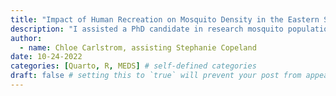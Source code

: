 ```yaml
---
title: "Impact of Human Recreation on Mosquito Density in the Eastern Sierra Nevada"
description: "I assisted a PhD candidate in research mosquito populations in the Eastern Sierra Nevada and how human activity drives mosquito density"
author:
  - name: Chloe Carlstrom, assisting Stephanie Copeland
date: 10-24-2022
categories: [Quarto, R, MEDS] # self-defined categories
draft: false # setting this to `true` will prevent your post from appearing on your listing page until you're ready!
---
```


